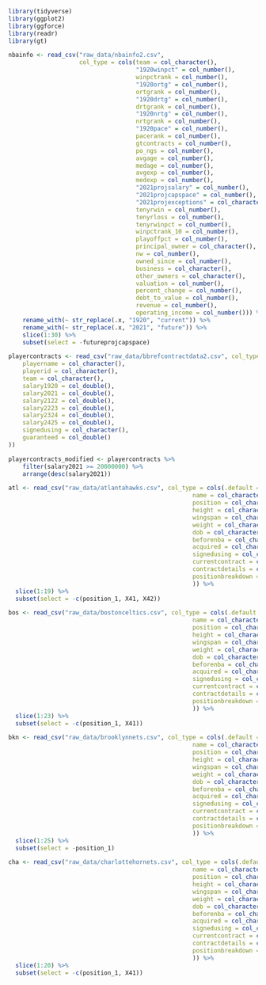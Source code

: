 ```r
library(tidyverse)
library(ggplot2)
library(ggforce)
library(readr)
library(gt)
```

```r
nbainfo <- read_csv("raw_data/nbainfo2.csv", 
                    col_type = cols(team = col_character(), 
                                    "1920winpct" = col_number(), 
                                    winpctrank = col_number(), 
                                    "1920ortg" = col_number(),
                                    ortgrank = col_number(), 
                                    "1920drtg" = col_number(), 
                                    drtgrank = col_number(), 
                                    "1920nrtg" = col_number(), 
                                    nrtgrank = col_number(), 
                                    "1920pace" = col_number(), 
                                    pacerank = col_number(), 
                                    gtcontracts = col_number(), 
                                    po_ngs = col_number(), 
                                    avgage = col_number(), 
                                    medage = col_number(), 
                                    avgexp = col_number(), 
                                    medexp = col_number(), 
                                    "2021projsalary" = col_number(), 
                                    "2021projcapspace" = col_number(), 
                                    "2021projexceptions" = col_character(), 
                                    tenyrwin = col_number(), 
                                    tenyrloss = col_number(), 
                                    tenyrwinpct = col_number(), 
                                    winpctrank_10 = col_number(), 
                                    playoffpct = col_number(), 
                                    principal_owner = col_character(), 
                                    nw = col_number(), 
                                    owned_since = col_number(), 
                                    business = col_character(), 
                                    other_owners = col_character(), 
                                    valuation = col_number(), 
                                    percent_change = col_number(), 
                                    debt_to_value = col_number(), 
                                    revenue = col_number(), 
                                    operating_income = col_number())) %>%
    rename_with(~ str_replace(.x, "1920", "current")) %>% 
    rename_with(~ str_replace(.x, "2021", "future")) %>% 
    slice(1:30) %>%
    subset(select = -futureprojcapspace)

playercontracts <- read_csv("raw_data/bbrefcontractdata2.csv", col_type = cols(
    playername = col_character(),
    playerid = col_character(),
    team = col_character(),
    salary1920 = col_double(),
    salary2021 = col_double(),
    salary2122 = col_double(),
    salary2223 = col_double(),
    salary2324 = col_double(),
    salary2425 = col_double(),
    signedusing = col_character(),
    guaranteed = col_double()
))

playercontracts_modified <- playercontracts %>%
    filter(salary2021 >= 20000000) %>%
    arrange(desc(salary2021))
```

```r
atl <- read_csv("raw_data/atlantahawks.csv", col_type = cols(.default = col_double(), 
                                                    name = col_character(), 
                                                    position = col_character(), 
                                                    height = col_character(),
                                                    wingspan = col_character(),
                                                    weight = col_character(),
                                                    dob = col_character(), 
                                                    beforenba = col_character(),
                                                    acquired = col_character(),
                                                    signedusing = col_character(),
                                                    currentcontract = col_character(),
                                                    contractdetails = col_character(),
                                                    positionbreakdown = col_character()
                                                    )) %>%
  slice(1:19) %>%
  subset(select = -c(position_1, X41, X42))

bos <- read_csv("raw_data/bostonceltics.csv", col_type = cols(.default = col_double(), 
                                                    name = col_character(), 
                                                    position = col_character(), 
                                                    height = col_character(),
                                                    wingspan = col_character(),
                                                    weight = col_character(),
                                                    dob = col_character(), 
                                                    beforenba = col_character(),
                                                    acquired = col_character(),
                                                    signedusing = col_character(),
                                                    currentcontract = col_character(),
                                                    contractdetails = col_character(),
                                                    positionbreakdown = col_character()
                                                    )) %>%
  slice(1:23) %>%
  subset(select = -c(position_1, X41))

bkn <- read_csv("raw_data/brooklynnets.csv", col_type = cols(.default = col_double(), 
                                                    name = col_character(), 
                                                    position = col_character(), 
                                                    height = col_character(),
                                                    wingspan = col_character(),
                                                    weight = col_character(),
                                                    dob = col_character(), 
                                                    beforenba = col_character(),
                                                    acquired = col_character(),
                                                    signedusing = col_character(),
                                                    currentcontract = col_character(),
                                                    contractdetails = col_character(),
                                                    positionbreakdown = col_character()
                                                    )) %>%
  slice(1:25) %>%
  subset(select = -position_1)

cha <- read_csv("raw_data/charlottehornets.csv", col_type = cols(.default = col_double(), 
                                                    name = col_character(), 
                                                    position = col_character(), 
                                                    height = col_character(),
                                                    wingspan = col_character(),
                                                    weight = col_character(),
                                                    dob = col_character(), 
                                                    beforenba = col_character(),
                                                    acquired = col_character(),
                                                    signedusing = col_character(),
                                                    currentcontract = col_character(),
                                                    contractdetails = col_character(),
                                                    positionbreakdown = col_character()
                                                    )) %>%
  slice(1:20) %>%
  subset(select = -c(position_1, X41))


```

